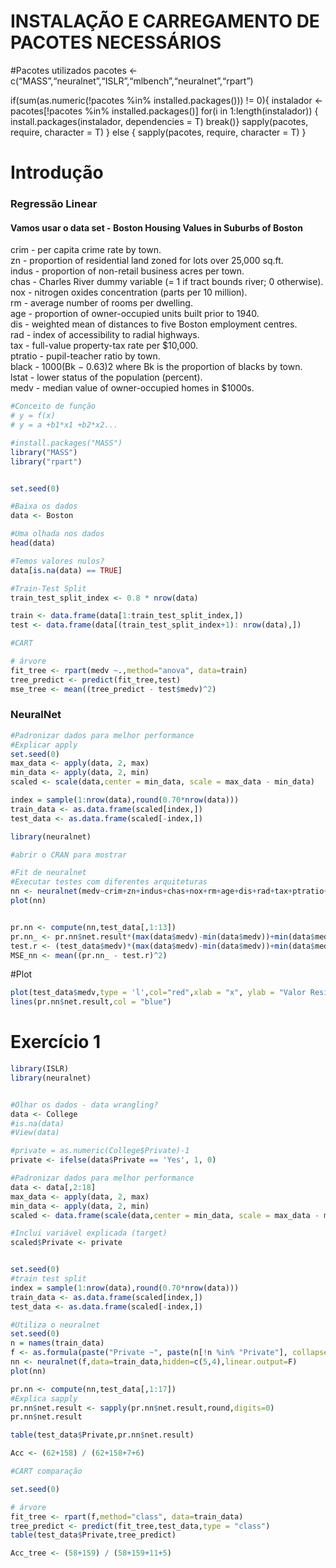 ##################################################################################
#                  INSTALAÇÃO E CARREGAMENTO DE PACOTES NECESSÁRIOS             #
##################################################################################
#Pacotes utilizados
pacotes <- c("MASS","neuralnet","ISLR","mlbench","neuralnet","rpart")

if(sum(as.numeric(!pacotes %in% installed.packages())) != 0){
  instalador <- pacotes[!pacotes %in% installed.packages()]
  for(i in 1:length(instalador)) {
    install.packages(instalador, dependencies = T)
    break()}
  sapply(pacotes, require, character = T) 
} else {
  sapply(pacotes, require, character = T) 
}

# Introdução
### Regressão Linear

#### Vamos usar o data set - Boston Housing Values in Suburbs of Boston

crim - per capita crime rate by town. \
zn - proportion of residential land zoned for lots over 25,000 sq.ft. \
indus - proportion of non-retail business acres per town. \
chas - Charles River dummy variable (= 1 if tract bounds river; 0 otherwise). \
nox - nitrogen oxides concentration (parts per 10 million). \
rm - average number of rooms per dwelling. \
age - proportion of owner-occupied units built prior to 1940. \
dis - weighted mean of distances to five Boston employment centres. \
rad - index of accessibility to radial highways. \
tax - full-value property-tax rate per \$10,000. \
ptratio - pupil-teacher ratio by town. \
black - 1000(Bk − 0.63)2 where Bk is the proportion of blacks by town. \
lstat - lower status of the population (percent). \
medv - median value of owner-occupied homes in \$1000s. \
```{r}
#Conceito de função
# y = f(x)
# y = a +b1*x1 +b2*x2...

#install.packages("MASS")
library("MASS")
library("rpart")


set.seed(0)

#Baixa os dados
data <- Boston

#Uma olhada nos dados
head(data)

#Temos valores nulos?
data[is.na(data) == TRUE]

#Train-Test Split
train_test_split_index <- 0.8 * nrow(data)

train <- data.frame(data[1:train_test_split_index,])
test <- data.frame(data[(train_test_split_index+1): nrow(data),])

#CART

# árvore
fit_tree <- rpart(medv ~.,method="anova", data=train)
tree_predict <- predict(fit_tree,test)
mse_tree <- mean((tree_predict - test$medv)^2)

```

### NeuralNet
```{r}
#Padronizar dados para melhor performance
#Explicar apply
set.seed(0)
max_data <- apply(data, 2, max) 
min_data <- apply(data, 2, min)
scaled <- scale(data,center = min_data, scale = max_data - min_data)

index = sample(1:nrow(data),round(0.70*nrow(data)))
train_data <- as.data.frame(scaled[index,])
test_data <- as.data.frame(scaled[-index,])

library(neuralnet)

#abrir o CRAN para mostrar

#Fit de neuralnet
#Executar testes com diferentes arquiteturas
nn <- neuralnet(medv~crim+zn+indus+chas+nox+rm+age+dis+rad+tax+ptratio+black+lstat,data=train_data,hidden=c(5,4,3,2),linear.output=T)
plot(nn)


pr.nn <- compute(nn,test_data[,1:13])
pr.nn_ <- pr.nn$net.result*(max(data$medv)-min(data$medv))+min(data$medv)
test.r <- (test_data$medv)*(max(data$medv)-min(data$medv))+min(data$medv)
MSE_nn <- mean((pr.nn_ - test.r)^2)
```

#Plot
```{r}
plot(test_data$medv,type = 'l',col="red",xlab = "x", ylab = "Valor Residencia")
lines(pr.nn$net.result,col = "blue")
```


# Exercício 1
```{r}
library(ISLR)
library(neuralnet)


#Olhar os dados - data wrangling?
data <- College
#is.na(data)
#View(data)

#private = as.numeric(College$Private)-1
private <- ifelse(data$Private == 'Yes', 1, 0)

#Padronizar dados para melhor performance
data <- data[,2:18]
max_data <- apply(data, 2, max) 
min_data <- apply(data, 2, min)
scaled <- data.frame(scale(data,center = min_data, scale = max_data - min_data))

#Inclui variável explicada (target)
scaled$Private <- private


set.seed(0)
#train test split
index = sample(1:nrow(data),round(0.70*nrow(data)))
train_data <- as.data.frame(scaled[index,])
test_data <- as.data.frame(scaled[-index,])

#Utiliza o neuralnet
set.seed(0)
n = names(train_data)
f <- as.formula(paste("Private ~", paste(n[!n %in% "Private"], collapse = " + ")))
nn <- neuralnet(f,data=train_data,hidden=c(5,4),linear.output=F)
plot(nn)

pr.nn <- compute(nn,test_data[,1:17])
#Explica sapply
pr.nn$net.result <- sapply(pr.nn$net.result,round,digits=0)
pr.nn$net.result

table(test_data$Private,pr.nn$net.result)

Acc <- (62+158) / (62+158+7+6)

#CART comparação

set.seed(0)

# árvore
fit_tree <- rpart(f,method="class", data=train_data)
tree_predict <- predict(fit_tree,test_data,type = "class")
table(test_data$Private,tree_predict)

Acc_tree <- (58+159) / (58+159+11+5)
```

